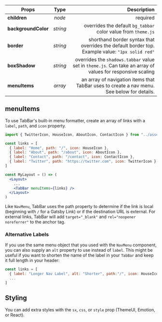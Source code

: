 
<Title type="tab-bar" title="TabBar">
  <Styled.p>
    The TabBar component adds native mobile app style navigation to your site.
    Instead of a traditional mobile dropdown or overlay, you can use a fixed
    TabBar that includes labels and icons.
  </Styled.p>
  <Styled.p>
    You can wrap the TabBar around your own navigation component, or you can
    feed it a list of links for default formatting.
  </Styled.p>
</Title>

| Props               |   Type   |                                                                                                Description |
| ------------------- | :------: | ---------------------------------------------------------------------------------------------------------: |
| **children**        |  _node_  |                                                                                                   required |
| **backgroundColor** | _string_ |                                              overrides the default `bg_tabbar` color value from `theme.js` |
| **border**          | _string_ |            shorthand border syntax that overrides the default border top. Example value: `"1px solid red"` |
| **boxShadow**       | _string_ | overrides the `shadows.tabbar` value set in `theme.js`. Can take an array of values for responsive scaling |
| **menuItems**       | _array_  |                 an array of navigation items that TabBar uses to create a nav menu. See below for details. |

## menuItems

To use TabBar's built-in menu formatter, create an array of links with a `label`, `path`, and `icon` property.

```jsx
import { TwitterIcon, HouseIcon, AboutIcon, ContactIcon } from "../assets/icons"

const links = [
  { label: "Home", path: "/", icon: HouseIcon },
  { label: "About", path: "/about", icon: AboutIcon },
  { label: "Contact", path: "/contact", icon: ContactIcon },
  { label: "Twitter", path: "https://twitter.com", icon: TwitterIcon },
]

const MyLayout = () => (
  <Layout>
    ...
    <TabBar menuItems={links} />
  </Layout>
)
```

Like `NavMenu`, TabBar uses the path property to determine if the link is local (beginning with `/` for a Gatsby Link) or if the destination URL is external. For external links, TabBar will add `target="_blank"` and `rel="noopener noreferrer"` to the anchor tag.

### Alternative Labels

If you use the same menu object that you used with the `NavMenu` component, you can also supply an `alt` property to use instead of `label`. This might be useful if you want to shorten the name of the label in your `TabBar` and keep it full length in your header:

```jsx
const links = [
  { label: "Longer Nav Label", alt: "Shorter", path:"/", icon: HouseIcon },
  ...
]
```

## Styling

You can add extra styles with the `sx`, `css`, or `style` prop (ThemeUI, Emotion, or React).

<PageLink path="/sample-layouts" label="Sample Layouts" />
